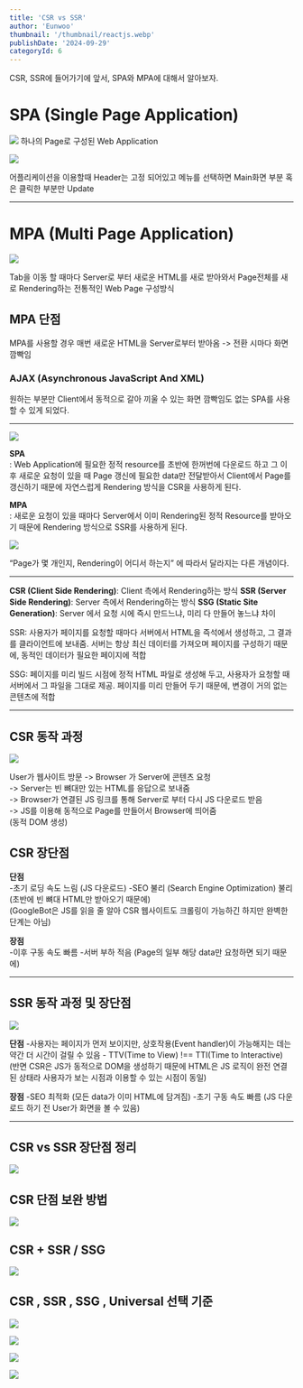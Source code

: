 ```yaml
---
title: 'CSR vs SSR'
author: 'Eunwoo'
thumbnail: '/thumbnail/reactjs.webp'
publishDate: '2024-09-29'
categoryId: 6
---
```


CSR, SSR에 들어가기에 앞서, SPA와 MPA에 대해서 알아보자.

# SPA (Single Page Application)

![](https://velog.velcdn.com/images/eunwoo1341/post/55de3491-07a4-4910-b0df-e620d19fc758/image.png)
하나의 Page로 구성된 Web Application

![](https://velog.velcdn.com/images/eunwoo1341/post/489ff08e-48ef-4cc0-b52a-f2dfdd5a3e15/image.png)

어플리케이션을 이용할때 Header는 고정 되어있고 메뉴를 선택하면 Main화면 부분 혹은 클릭한 부분만 Update

---

# MPA (Multi Page Application)

![](https://velog.velcdn.com/images/eunwoo1341/post/73a7ae2c-5688-4bc8-a0d7-7bcca0971b7f/image.png)

Tab을 이동 할 때마다 Server로 부터 새로운 HTML를 새로 받아와서 Page전체를 새로 Rendering하는 전통적인 Web Page 구성방식

## MPA 단점

MPA를 사용할 경우 매번 새로운 HTML을 Server로부터 받아옴
-> 전환 시마다 화면 깜빡임

### AJAX (Asynchronous JavaScript And XML)

원하는 부분만 Client에서 동적으로 갈아 끼울 수 있는 화면 깜빡임도 없는 SPA를 사용할 수 있게 되었다.

---

![](https://velog.velcdn.com/images/eunwoo1341/post/054e347d-3fba-4dba-991a-bc996125088a/image.png)

**SPA** <br/>
: Web Application에 필요한 정적 resource를 초반에 한꺼번에 다운로드 하고 그 이후 새로운 요청이 있을 때 Page 갱신에 필요한 data만 전달받아서 Client에서 Page를 갱신하기 때문에 자연스럽게 Rendering 방식을 CSR을 사용하게 된다.

**MPA** <br/>
: 새로운 요청이 있을 때마다 Server에서 이미 Rendering된 정적 Resource를 받아오기 때문에 Rendering 방식으로 SSR를 사용하게 된다.

![](https://velog.velcdn.com/images/eunwoo1341/post/519bbc31-77ac-4d9a-8b6c-f24013b5f304/image.png)

“Page가 몇 개인지, Rendering이 어디서 하는지” 에 따라서 달라지는 다른 개념이다.

---

**CSR (Client Side Rendering)**: Client 측에서 Rendering하는 방식
**SSR (Server Side Rendering)**: Server 측에서 Rendering하는 방식
**SSG (Static Site Generation)**: Server 에서 요청 시에 즉시 만드느냐, 미리 다 만들어 놓느냐 차이

SSR: 사용자가 페이지를 요청할 때마다 서버에서 HTML을 즉석에서 생성하고, 그 결과를 클라이언트에 보내줌.
서버는 항상 최신 데이터를 가져오며 페이지를 구성하기 때문에, 동적인 데이터가 필요한 페이지에 적합

SSG: 페이지를 미리 빌드 시점에 정적 HTML 파일로 생성해 두고, 사용자가 요청할 때 서버에서 그 파일을 그대로 제공.
페이지를 미리 만들어 두기 때문에, 변경이 거의 없는 콘텐츠에 적합

---

## CSR 동작 과정

![](https://velog.velcdn.com/images/eunwoo1341/post/9bc99599-5669-4eca-93e8-922ea965985d/image.png)

User가 웹사이트 방문 -> Browser 가 Server에 콘텐츠 요청 <br/>
-> Server는 빈 뼈대만 있는 HTML를 응답으로 보내줌 <br/>
-> Browser가 연결된 JS 링크를 통해 Server로 부터 다시 JS 다운로드 받음 <br/>
-> JS를 이용해 동적으로 Page를 만들어서 Browser에 띄어줌  
 (동적 DOM 생성) <br/>

## CSR 장단점

**단점**<br/> -초기 로딩 속도 느림 (JS 다운로드)
-SEO 불리 (Search Engine Optimization) 불리 (초반에 빈 뼈대 HTML만 받아오기 때문에) <br/>
(GoogleBot은 JS를 읽을 줄 알아 CSR 웹사이트도 크롤링이 가능하긴 하지만 완벽한 단계는 아님)

**장점** <br/> -이후 구동 속도 빠름 -서버 부하 적음 (Page의 일부 해당 data만 요청하면 되기 때문에)

---

## SSR 동작 과정 및 장단점

![](https://velog.velcdn.com/images/eunwoo1341/post/57012fc0-4281-4ea0-b62f-af96eafd1adb/image.png)

**단점** -사용자는 페이지가 먼저 보이지만, 상호작용(Event handler)이 가능해지는 데는 약간 더 시간이 걸릴 수 있음 - TTV(Time to View) !== TTI(Time to Interactive)
(반면 CSR은 JS가 동적으로 DOM을 생성하기 때문에 HTML은 JS 로직이 완전 연결된 상태라 사용자가 보는 시점과 이용할 수 있는 시점이 동일)

**장점**
-SEO 최적화 (모든 data가 이미 HTML에 담겨짐) -초기 구동 속도 빠름 (JS 다운로드 하기 전 User가 화면을 볼 수 있음)

---

## CSR vs SSR 장단점 정리

![](https://velog.velcdn.com/images/eunwoo1341/post/ef8c12a2-7f27-4347-b894-c5fd2f931bfb/image.png)

## CSR 단점 보완 방법

![](https://velog.velcdn.com/images/eunwoo1341/post/7a2a8195-df8e-4192-8766-d1678f998ee7/image.png)

## CSR + SSR / SSG

![](https://velog.velcdn.com/images/eunwoo1341/post/67b75586-57e3-4fd7-ace9-628886f510bd/image.png)

## CSR , SSR , SSG , Universal 선택 기준

![](https://velog.velcdn.com/images/eunwoo1341/post/4f81562b-1dc2-471c-a197-092f553ce546/image.png)

![](https://velog.velcdn.com/images/eunwoo1341/post/585ded5a-6991-45fc-b67e-1baf432dede9/image.png)

![](https://velog.velcdn.com/images/eunwoo1341/post/bf6477ee-a252-4ec7-8d7d-757765b5d4e8/image.png)

![](https://velog.velcdn.com/images/eunwoo1341/post/5f0bf9d7-ec8a-4458-9df4-847c39de1635/image.png)
